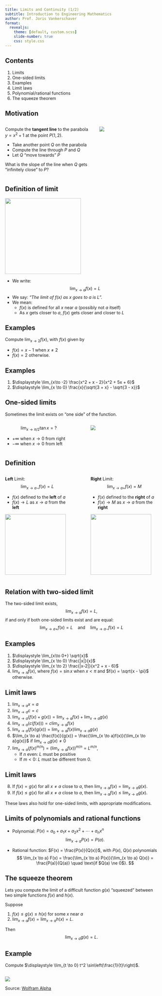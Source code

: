 ```yaml
---
title: Limits and Continuity (1/2)
subtitle: Introduction to Engineering Mathematics
author: Prof. Joris Vankerschaver
format:
  revealjs:
    theme: [default, custom.scss]
    slide-number: true
    css: style.css
---
```


## Contents

1. Limits
2. One-sided limits
3. Examples
4. Limit laws
5. Polynomial/rational functions
6. The squeeze theorem

## Motivation

:::: {.columns .v-center-container}

::: {.column width="60%"}

Compute the **tangent line** to the parabola $y = x^2 + 1$ at the point $P(1, 2)$.

- Take another point $Q$ on the parabola
- Compute the line through $P$ and $Q$
- Let $Q$ "move towards" $P$

What is the slope of the line when $Q$ gets "infinitely close" to $P$?

:::

::: {.column width="40%"}


![](./images/03-limits-continuity/tangent-parabola.svg){fig-align="center"}

:::

::::

## Definition of limit

![](./images/03-limits-continuity/limit-definition.svg){.absolute right=-100 top=100 height=250}

- We write:
$$
    \lim_{x \to a}f(x) = L
$$
- We say: *"The limit of $f(x)$ as $x$ goes to $a$ is $L$".*
- We mean:
  - $f(x)$ is defined for all $x$ near $a$ (possibly not $a$ itself)
  - As $x$ gets closer to $a$, $f(x)$ gets closer and closer to $L$ 


## Examples

Compute $\displaystyle \lim_{x \to 2} f(x)$, with $f(x)$ given by 

- $f(x) = x - 1$ when $x \ne 2$
- $f(x) = 2$ otherwise.


## Examples

1. $\displaystyle \lim_{x\to -2} \frac{x^2 + x - 2}{x^2 + 5x + 6}$
2. $\displaystyle \lim_{x \to 0} \frac{x}{\sqrt{3 + x} - \sqrt{3 - x}}$


## One-sided limits

Sometimes the limit exists on "one side" of the function.


:::: {.columns}
::: {.column width="48%"}
$$
  \lim_{x\to \pi/2} \tan x = ?
$$

- $+\infty$ when $x \to 0$ from right
- $-\infty$ when $x \to 0$ from left

:::

::: {.column width="4%"}
:::

::: {.column width="48%"}
![](./images/03-limits-continuity/tan-limit.svg)

:::

::::

## Definition

:::: {.columns}
::: {.column width="46%"}
**Left** Limit: 
$$
    \lim_{x \to a-}f(x) = L
$$

- $f(x)$ defined to the **left** of $a$
- $f(x) \to L$ as $x \to a$ from the **left**

![](./images/03-limits-continuity/left-limit.svg){fig-align="center" height=200}

:::
::: {.column width="6%"}
:::
::: {.column width="48%"}
**Right** Limit: 
$$
    \lim_{x \to a+}f(x) = M
$$

- $f(x)$ defined to the **right** of $a$
- $f(x) \to M$ as $x \to a$ from the **right**

![](./images/03-limits-continuity/right-limit.svg){fig-align="center" height=200}

:::

::::




## Relation with two-sided limit

The two-sided limit exists,
$$
    \lim_{x \to a} f(x) = L,
$$
if and only if both one-sided limits exist and are equal:
$$
    \lim_{x \to a+} f(x) = L \quad \text{and} \quad \lim_{x \to a-} f(x) = L
$$

## Examples


1. $\displaystyle \lim_{x\to 0+} \sqrt{x}$
2. $\displaystyle \lim_{x \to 0} \frac{|x|}{x}$
3. $\displaystyle \lim_{x \to 2} \frac{|x-2|}{x^2 + x - 6}$
4. $\displaystyle \lim_{x\to\pi}f(x)$, where $f(x) = \sin x$ when $x < \pi$ and $f(x) = \sqrt{x - \pi}$ otherwise.


## Limit laws

1. $\lim_{x \to a} x = a$
2. $\lim_{x \to a} c = c$
3. $\lim_{x \to a} (f(x) + g(x)) = \lim_{x \to a} f(x) + \lim_{x \to a} g(x)$
4. $\lim_{x \to a} (c(f(x))) = c \lim_{x \to a} f(x)$
5. $\lim_{x \to a}(f(x)g(x)) = \lim_{x \to a}f(x) \lim_{x \to a}g(x)$
6. $\lim_{x \to a} \frac{f(x)}{g(x)} = \frac{\lim_{x \to a}f(x)}{\lim_{x \to a}g(x)}$ if $\lim_{x \to a} g(x) \ne 0$
7. $\lim_{x \to a}\left(f(x)^{m/n}\right) = \left( \lim_{x \to a}f(x) \right)^{m/n} = L^{m/n}$, 
   - If $n$ even: $L$ must be positive
   - If $m < 0$: $L$ must be different from 0.
   
   
## Limit laws

8. If $f(x) = g(x)$ for all $x \ne a$ close to $a$, then $\lim_{x \to a} f(x) = \lim_{x \to a}g(x)$.
9. If $f(x) \le g(x)$ for all $x \ne a$ close to $a$, then $\lim_{x \to a} f(x) \le \lim_{x \to a}g(x)$.

These laws also hold for one-sided limits, with appropriate modifications.

## Limits of polynomials and rational functions

- Polynomial: $P(x) = a_0 + a_1 x + a_2 x^2 + \cdots + a_n x^n$
  $$
      \lim_{x \to a} P(x) = P(a).
  $$

- Rational function: $F(x) = \frac{P(x)}{Q(x)}$, with $P(x)$, $Q(x)$ polynomials
  $$
      \lim_{x \to a} F(x) = \frac{\lim_{x \to a} P(x)}{\lim_{x \to a} Q(x)} = \frac{P(a)}{Q(a)}
      \quad \text{if $Q(a) \ne 0$}.
  $$
  
## The squeeze theorem

Lets you compute the limit of a difficult function $g(x)$ "squeezed" between two simple functions $f(x)$ and $h(x)$.

Suppose 

1. $f(x) \le g(x) \le h(x)$ for some $x$ near $a$
2.  $\lim_{x \to a}f(x) = \lim_{x \to a} h(x) = L$. 

Then
$$
\lim_{x \to a} g(x) = L.
$$

## Example

Compute $\displaystyle \lim_{t \to 0} t^2 \sin\left(\frac{1}{t}\right)$.

##

![](./images/03-limits-continuity/squeeze-theorem.png)

Source: [Wolfram Alpha](https://www.wolframalpha.com/input?i=plot+t%5E2*sin%281%2Ft%29)

